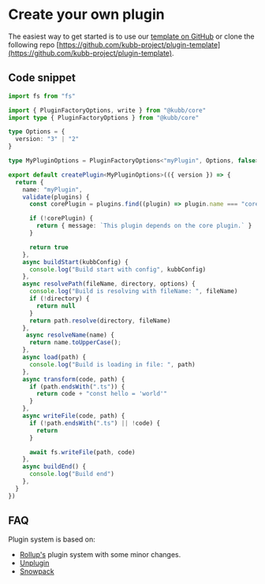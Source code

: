 # Create your own plugin

The easiest way to get started is to use our [template on GitHub](https://github.com/kubb-project/plugin-template) or clone the following repo [https://github.com/kubb-project/plugin-template](https://github.com/kubb-project/plugin-template).

## Code snippet

```typescript
import fs from "fs"

import { PluginFactoryOptions, write } from "@kubb/core"
import type { PluginFactoryOptions } from "@kubb/core"

type Options = {
  version: "3" | "2"
}

type MyPluginOptions = PluginFactoryOptions<"myPlugin", Options, false>

export default createPlugin<MyPluginOptions>(({ version }) => {
  return {
    name: "myPlugin",
    validate(plugins) {
      const corePlugin = plugins.find((plugin) => plugin.name === "core")

      if (!corePlugin) {
        return { message: `This plugin depends on the core plugin.` }
      }

      return true
    },
    async buildStart(kubbConfig) {
      console.log("Build start with config", kubbConfig)
    },
    async resolvePath(fileName, directory, options) {
      console.log("Build is resolving with fileName: ", fileName)
      if (!directory) {
        return null
      }
      return path.resolve(directory, fileName)
    },
     async resolveName(name) {
      return name.toUpperCase();
    },
    async load(path) {
      console.log("Build is loading in file: ", path)
    },
    async transform(code, path) {
      if (path.endsWith(".ts")) {
        return code + "const hello = 'world'"
      }
    },
    async writeFile(code, path) {
      if (!path.endsWith(".ts") || !code) {
        return
      }

      await fs.writeFile(path, code)
    },
    async buildEnd() {
      console.log("Build end")
    },
  }
})
```


## FAQ

Plugin system is based on: 
- [Rollup's](https://github.com/rollup/rollup/blob/master/docs/05-plugin-development.md) plugin system with some minor changes.
- [Unplugin](https://github.com/unjs/unplugin)
- [Snowpack](https://www.snowpack.dev/guides/plugins)
